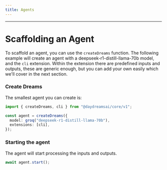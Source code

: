 ```yaml
---
title: Agents
---
```



---

# Scaffolding an Agent

To scaffold an agent, you can use the `createDreams` function. The following
example will create an agent with a deepseek-r1-distill-llama-70b model, and the
`cli` extension. Within the extension there are predefined inputs and outputs,
these are generic enough, but you can add your own easily which we'll cover in
the next section.

<Steps>

### Create Dreams

The smallest agent you can create is:

```ts
import { createDreams, cli } from "@daydreamsai/core/v1";

const agent = createDreams({
  model: groq("deepseek-r1-distill-llama-70b"),
  extensions: [cli],
});
```

### Starting the agent

The agent will start processing the inputs and outputs.

```ts
await agent.start();
```

</Steps>
